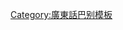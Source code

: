 {{User language-2|zh-hkgd|呢位巴打ge'''[[:Category:Zh-hkgd-2 使用者|高登語]]'''有D'''[[:Category:Zh-hkgd 使用者|1999]]'''，周不時會派下膠，各位可以向佢賜下酒。|廣東話|14|9}}<noinclude>
[[Category:廣東話巴别模板]]
</noinclude>